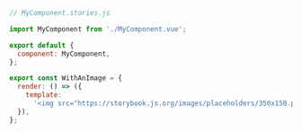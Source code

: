 ```js
// MyComponent.stories.js

import MyComponent from './MyComponent.vue';

export default {
  component: MyComponent,
};

export const WithAnImage = {
  render: () => ({
    template:
      '<img src="https://storybook.js.org/images/placeholders/350x150.png" alt="My CDN placeholder"/>',
  }),
};
```
